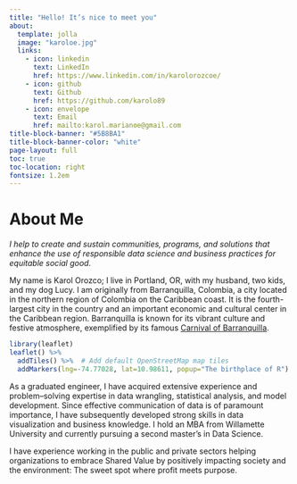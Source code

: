 ---
title: "Hello! It’s nice to meet you"
about:
  template: jolla
  image: "karoloe.jpg"
  links:
    - icon: linkedin
      text: LinkedIn
      href: https://www.linkedin.com/in/karolorozcoe/
    - icon: github
      text: Github
      href: https://github.com/karolo89
    - icon: envelope
      text: Email
      href: mailto:karol.marianoe@gmail.com
title-block-banner: "#5B8BA1"
title-block-banner-color: "white"
page-layout: full
toc: true
toc-location: right
fontsize: 1.2em
---

# About Me

</center>

*I help to create and sustain communities, programs, and solutions that enhance the use of responsible data science and business practices for equitable social good.*

</center>

My name is Karol Orozco; I live in Portland, OR, with my husband, two kids, and my dog Lucy. I am originally from Barranquilla, Colombia, a city located in the northern region of Colombia on the Caribbean coast. It is the fourth-largest city in the country and an important economic and cultural center in the Caribbean region. Barranquilla is known for its vibrant culture and festive atmosphere, exemplified by its famous [Carnival of Barranquilla](https://carnavaldebarranquilla.org/).

```{r}
library(leaflet)
leaflet() %>%
  addTiles() %>%  # Add default OpenStreetMap map tiles
  addMarkers(lng=-74.77028, lat=10.98611, popup="The birthplace of R")
```

As a graduated engineer, I have acquired extensive experience and problem--solving expertise in data wrangling, statistical analysis, and model development. Since effective communication of data is of paramount importance, I have subsequently developed strong skills in data visualization and business knowledge. I hold an MBA from Willamette University and currently pursuing a second master's in Data Science.

I have experience working in the public and private sectors helping organizations to embrace Shared Value by positively impacting society and the environment: The sweet spot where profit meets purpose.
